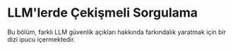 # LLM'lerde Çekişmeli Sorgulama


Bu bölüm, farklı LLM güvenlik açıkları hakkında farkındalık yaratmak için bir dizi ipucu içermektedir.

<ContentFileNames section="prompts/adversarial-prompting" lang="tr"/>